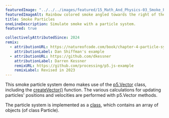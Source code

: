 ```yaml
---
featuredImage: "../../../images/featured/15_Math_And_Physics-03_Smoke_Particle_System-thumbnail.png"
featuredImageAlt: Rainbow colored smoke angled towards the right of the canvas, with a white arrow above the smoke pointing right.
title: Smoke Particles
oneLineDescription: Simulate smoke with a particle system.
featured: true

collectivelyAttributedSince: 2024
remix:
  - attributionURL: https://natureofcode.com/book/chapter-4-particle-systems/
    attributionLabel: Dan Shiffman's example
  - attributionURL: https://github.com/dkessner
    attributionLabel: Darren Kessner
    remixURL: https://github.com/processing/p5.js-example
    remixLabel: Revised in 2023
---
```



This smoke particle system demo makes use of the
<a href="https://p5js.org/reference/p5/p5.Vector">p5.Vector</a>
class, including the
<a href="https://p5js.org/reference/p5/createVector">createVector()</a>
function. The various calculations for updating particles'
positions and velocities are performed with p5.Vector methods.

The particle system is implemented as a
<a href="https://p5js.org/reference/p5/class">class</a>, which contains an array of
objects (of class Particle).